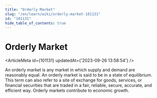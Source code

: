```yaml
---
title: "Orderly Market"
slug: "/en/learn/wiki/orderly-market-101131"
id: "101131"
hide_table_of_contents: true
---
```



# Orderly Market

<ArticleMeta id={101131} updatedAt={'2023-09-26 13:58:54'} />
<div className='border-solid border-b border-t-0 my-4 border-[var(--ifm-color-gray-300)]' />

An orderly market is any market in which supply and demand are reasonably equal. An orderly market is said to be in a state of equilibrium. This term can also refer to a site of exchange for goods, services, or financial securities that are traded in a fair, reliable, secure, accurate, and efficient way. Orderly markets contribute to economic growth.

